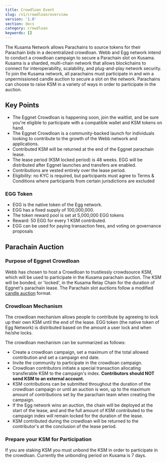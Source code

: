 ```yaml
---
title: Crowdloan Event
slug: /v1/crowdloan/overview
version: '1.0'
section: docs
category: crowdloan
keywords: []
---
```


The Kusama Network allows Parachains to source tokens for their Parachain bids in a decentralized crowdloan. 
Webb and Egg network intend to conduct a crowdloan campaign to secure a Parachain slot on Kusama. 
Kusama is a sharded, multi-chain network that allows blockchains to connect for interoperability, scalability, 
and plug-and-play network security. To join the Kusama network, all parachains must participate in and win a 
unpermissioned candle auction to secure a slot on the network. Parachains can choose to raise KSM in a variety of 
ways in order to participate in the auction.

## Key Points

- The Eggnet Crowdloan is happening soon, join the waitlist, and be sure you're eligible to participate with a compatible wallet and KSM tokens on hand. 
- The Eggnet Crowdloan is a community-backed launch for individuals looking to contribute to the growth of the Webb network and applications. 
- Contributed KSM will be returned at the end of the Eggnet parachain lease.
- The lease period (KSM locked period) is 48 weeks. EGG will be distributed after Eggnet launches and transfers are enabled.
- Contributions are vested entirely over the lease period.
- Eligibility: no KYC is required, but participants must agree to Terms & Conditions where participants from certain jurisdictions are excluded

### EGG Token

- EGG is the native token of the Egg network. 
- EGG has a fixed supply of 100,000,000.
- The token reward pool is set at 5,000,000 EGG tokens 
- Reward: 50 EGG for every 1 KSM contributed. 
- EGG can be used for paying transaction fees, and voting on governance proposals 

## Parachain Auction

### Purpose of Eggnet Crowdloan 

Webb has chosen to host a Crowdloan to trustlessly crowdsource KSM, which will be used to participate in the Kusama parachain auction. 
The KSM will be bonded, or 'locked', in the Kusama Relay Chain for the duration of Eggnet's parachain lease. The Parachain slot auctions 
follow a modified [candle auction](https://wiki.polkadot.network/docs/en/learn-auction#mechanics-of-a-candle-auction) format. 

### Crowdloan Mechanism 

The crowdloan mechanism allows people to contribute by agreeing to lock up their own KSM until the end of the 
lease. EGG token (the native token of Egg Network) is distributed based on the amount a user lock and when 
he/she locks. 

The crowdloan mechanism can be summarized as follows:
- Create a crowdloan campaign, set a maximum of the total allowed contribution and set a campaign end date.
- Invite the community to participate in the crowdloan campaign.
- Crowdloan contributors initiate a special transaction allocating transferable KSM to the campaign's index. **Contributors should NOT send KSM to an external account.**
- KSM contributions can be submitted throughout the duration of the crowdloan campaign or until an auction is won, up to the maximum amount of contributions set by the parachain team when creating the campaign.
- If the Egg network wins an auction, the chain will be deployed at the start of the lease, and and the full amount of KSM contributed to the campaign index will remain locked for the duration of the lease.
- KSM contributed during the crowdloan will be returned to the contributor's at the conclusion of the lease period. 

### Prepare your KSM for Participation

If you are staking KSM you must unbond the KSM in order to participate in the crowdloan. Currently the unbonding period on Kusama
is 7 days. 
